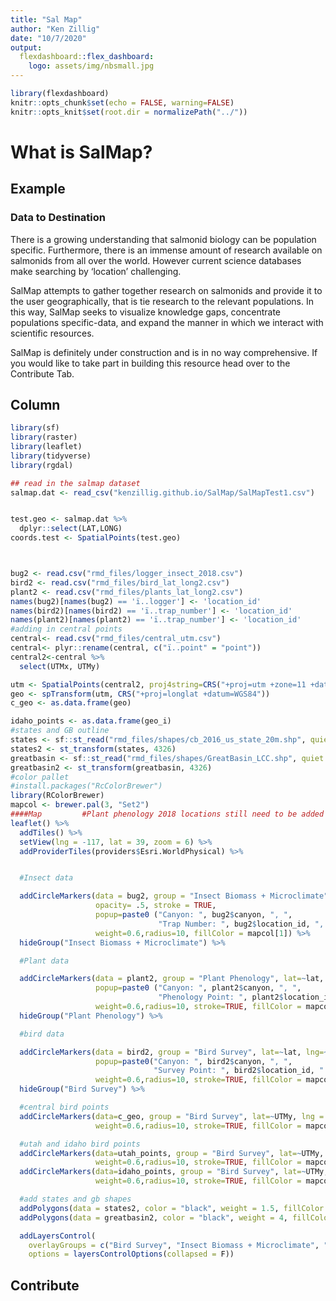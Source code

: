 ```yaml
---
title: "Sal Map"
author: "Ken Zillig"
date: "10/7/2020"
output: 
  flexdashboard::flex_dashboard:
    logo: assets/img/nbsmall.jpg
---
```



<style>                     
.navbar {

}

</style>




```r
library(flexdashboard)
knitr::opts_chunk$set(echo = FALSE, warning=FALSE)
knitr::opts_knit$set(root.dir = normalizePath("../"))
```

# What is SalMap?

## Example {.sidebar}

### Data to Destination

There is a growing understanding that salmonid biology can be population specific. Furthermore, there is an immense amount of research available on salmonids from all over the world. However current science databases make searching by 'location' challenging. 

SalMap attempts to gather together research on salmonids and provide it to the user geographically, that is tie research to the relevant populations. In this way, SalMap seeks to visualize knowledge gaps, concentrate populations specific-data, and expand the manner in which we interact with scientific resources.

SalMap is definitely under construction and is in no way comprehensive. If you would like to take part in building this resource head over to the Contribute Tab.

Column {.tabset}
------------------------------------------


```r
library(sf)
library(raster)
library(leaflet)
library(tidyverse)
library(rgdal)

## read in the salmap dataset
salmap.dat <- read_csv("kenzillig.github.io/SalMap/SalMapTest1.csv")


test.geo <- salmap.dat %>% 
  dplyr::select(LAT,LONG)
coords.test <- SpatialPoints(test.geo)



bug2 <- read.csv("rmd_files/logger_insect_2018.csv")
bird2 <- read.csv("rmd_files/bird_lat_long2.csv")
plant2 <- read.csv("rmd_files/plants_lat_long2.csv")
names(bug2)[names(bug2) == 'ï..logger'] <- 'location_id'
names(bird2)[names(bird2) == 'ï..trap_number'] <- 'location_id'
names(plant2)[names(plant2) == 'ï..trap_number'] <- 'location_id'
#adding in central points
central<- read.csv("rmd_files/central_utm.csv")
central<- plyr::rename(central, c("ï..point" = "point"))
central2<-central %>%
  select(UTMx, UTMy)

utm <- SpatialPoints(central2, proj4string=CRS("+proj=utm +zone=11 +datum=WGS84"))
geo <- spTransform(utm, CRS("+proj=longlat +datum=WGS84"))
c_geo <- as.data.frame(geo)

idaho_points <- as.data.frame(geo_i)
#states and GB outline
states <- sf::st_read("rmd_files/shapes/cb_2016_us_state_20m.shp", quiet = TRUE)
states2 <- st_transform(states, 4326)
greatbasin <- sf::st_read("rmd_files/shapes/GreatBasin_LCC.shp", quiet = TRUE)
greatbasin2 <- st_transform(greatbasin, 4326)
#color pallet
#install.packages("RcColorBrewer")
library(RColorBrewer)
mapcol <- brewer.pal(3, "Set2")
####Map         #Plant phenology 2018 locations still need to be added
leaflet() %>%
  addTiles() %>%
  setView(lng = -117, lat = 39, zoom = 6) %>%
  addProviderTiles(providers$Esri.WorldPhysical) %>%


  #Insect data

  addCircleMarkers(data = bug2, group = "Insect Biomass + Microclimate", lat=~long, lng=~lat,
                   opacity= .5, stroke = TRUE,
                   popup=paste0 ("Canyon: ", bug2$canyon, ", ",
                                 "Trap Number: ", bug2$location_id, ", "),
                   weight=0.6,radius=10, fillColor = mapcol[1]) %>%
  hideGroup("Insect Biomass + Microclimate") %>%

  #Plant data

  addCircleMarkers(data = plant2, group = "Plant Phenology", lat=~lat, lng=~long, opacity = .5,
                   popup=paste0 ("Canyon: ", plant2$canyon, ", ",
                                 "Phenology Point: ", plant2$location_id, " "),
                   weight=0.6,radius=10, stroke=TRUE, fillColor = mapcol[2]) %>%
  hideGroup("Plant Phenology") %>%

  #bird data

  addCircleMarkers(data = bird2, group = "Bird Survey", lat=~lat, lng=~long, opacity = .5,
                   popup=paste0("Canyon: ", bird2$canyon, ", ",
                                "Survey Point: ", bird2$location_id, " "),
                   weight=0.6,radius=10, stroke=TRUE, fillColor = mapcol[3]) %>%
  hideGroup("Bird Survey") %>%

  #central bird points
  addCircleMarkers(data=c_geo, group = "Bird Survey", lat=~UTMy, lng = ~UTMx, opacity = .5,
                   weight=0.6,radius=10, stroke=TRUE, fillColor = mapcol[3]) %>%

  #utah and idaho bird points
  addCircleMarkers(data=utah_points, group = "Bird Survey", lat=~UTMy, lng = ~UTMx, opacity = .5,
                   weight=0.6,radius=10, stroke=TRUE, fillColor = mapcol[3]) %>%
  addCircleMarkers(data=idaho_points, group = "Bird Survey", lat=~UTMy, lng = ~UTMx, opacity = .5,
                   weight=0.6,radius=10, stroke=TRUE, fillColor = mapcol[3]) %>%

  #add states and gb shapes
  addPolygons(data = states2, color = "black", weight = 1.5, fillColor = "transparent") %>%
  addPolygons(data = greatbasin2, color = "black", weight = 4, fillColor = "transparent") %>%

  addLayersControl(
    overlayGroups = c("Bird Survey", "Insect Biomass + Microclimate", "Plant Phenology"),
    options = layersControlOptions(collapsed = F))
```


## Contribute